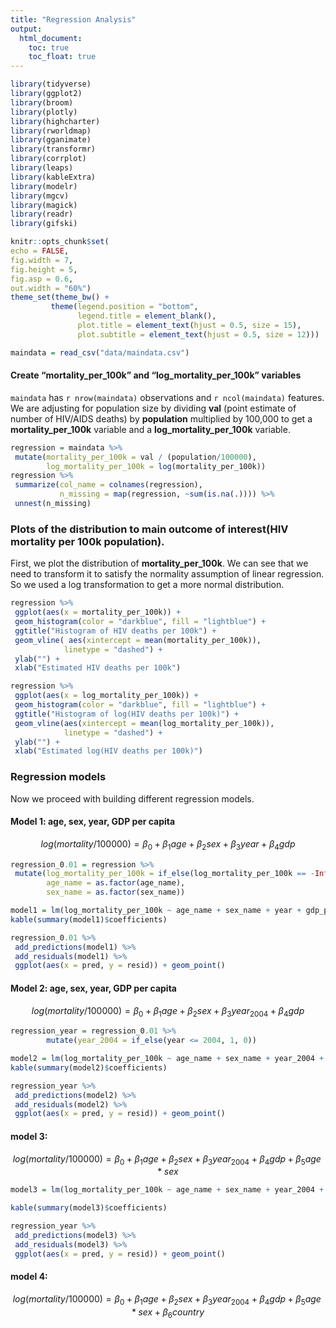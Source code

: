 ```yaml
---
title: "Regression Analysis"
output: 
  html_document:
    toc: true
    toc_float: true
--- 
```


```r
library(tidyverse)
library(ggplot2)
library(broom)
library(plotly)
library(highcharter)
library(rworldmap)
library(gganimate)
library(transformr)
library(corrplot)
library(leaps)
library(kableExtra)
library(modelr)
library(mgcv)
library(magick)
library(readr)
library(gifski)

knitr::opts_chunk$set(
echo = FALSE,
fig.width = 7,
fig.height = 5,
fig.asp = 0.6,
out.width = "60%")
theme_set(theme_bw() +
         theme(legend.position = "bottom",
               legend.title = element_blank(),
               plot.title = element_text(hjust = 0.5, size = 15),
               plot.subtitle = element_text(hjust = 0.5, size = 12)))

maindata = read_csv("data/maindata.csv") 
```


#### Create "mortality_per_100k" and "log_mortality_per_100k" variables

`maindata` has `r nrow(maindata)` observations and `r ncol(maindata)` features. We are adjusting for population size by dividing  **val** (point estimate of number of HIV/AIDS deaths) by **population** multiplied by 100,000 to get a **mortality_per_100k** variable and a **log_mortality_per_100k** variable.

```r
regression = maindata %>%
 mutate(mortality_per_100k = val / (population/100000),
        log_mortality_per_100k = log(mortality_per_100k))
regression %>%
 summarize(col_name = colnames(regression),
           n_missing = map(regression, ~sum(is.na(.)))) %>%
 unnest(n_missing)
```

### Plots of the distribution to main outcome of interest(HIV mortality per 100k population).

First, we plot the distribution of **mortality_per_100k**. We can see that we need to transform it to satisfy the normality assumption of linear regression. So we used a log transformation to get a more normal distribution.

```r
regression %>%
 ggplot(aes(x = mortality_per_100k)) +
 geom_histogram(color = "darkblue", fill = "lightblue") +
 ggtitle("Histogram of HIV deaths per 100k") +
 geom_vline( aes(xintercept = mean(mortality_per_100k)),
            linetype = "dashed") +
 ylab("") +
 xlab("Estimated HIV deaths per 100k")

regression %>%
 ggplot(aes(x = log_mortality_per_100k)) +
 geom_histogram(color = "darkblue", fill = "lightblue") +
 ggtitle("Histogram of log(HIV deaths per 100k)") +
 geom_vline(aes(xintercept = mean(log_mortality_per_100k)),
            linetype = "dashed") +
 ylab("") +
 xlab("Estimated log(HIV deaths per 100k)")
```

### Regression models

Now we proceed with building different regression models.

#### Model 1: age, sex, year, GDP per capita

$$ log(mortality/100000) = \beta_0 + \beta_1 age + \beta_2 sex + \beta_3 year + \beta_4 gdp $$
```r
regression_0.01 = regression %>%
 mutate(log_mortality_per_100k = if_else(log_mortality_per_100k == -Inf, 0.01, log_mortality_per_100k),
        age_name = as.factor(age_name),
        sex_name = as.factor(sex_name))

model1 = lm(log_mortality_per_100k ~ age_name + sex_name + year + gdp_per_capita, data = regression_0.01)
kable(summary(model1)$coefficients)

regression_0.01 %>%
 add_predictions(model1) %>%
 add_residuals(model1) %>%
 ggplot(aes(x = pred, y = resid)) + geom_point()
```

#### Model 2: age, sex, year, GDP per capita

$$ log(mortality/100000) = \beta_0 + \beta_1 age + \beta_2 sex + \beta_3 year_{2004} + \beta_4 gdp $$
```r
regression_year = regression_0.01 %>%
        mutate(year_2004 = if_else(year <= 2004, 1, 0))

model2 = lm(log_mortality_per_100k ~ age_name + sex_name + year_2004 + gdp_per_capita, data = regression_year)
kable(summary(model2)$coefficients)

regression_year %>%
 add_predictions(model2) %>%
 add_residuals(model2) %>%
 ggplot(aes(x = pred, y = resid)) + geom_point()
```

#### model 3:

$$ log(mortality/100000) = \beta_0 + \beta_1 age + \beta_2 sex + \beta_3 year_{2004} + \beta_4 gdp + \beta_5 age*sex $$

```r
model3 = lm(log_mortality_per_100k ~ age_name + sex_name + year_2004 + gdp_per_capita + age_name*sex_name, data = regression_year)

kable(summary(model3)$coefficients)

regression_year %>%
 add_predictions(model3) %>%
 add_residuals(model3) %>%
 ggplot(aes(x = pred, y = resid)) + geom_point()
```

#### model 4:
$$ log(mortality/100000) = \beta_0 + \beta_1 age + \beta_2 sex + \beta_3 year_{2004} + \beta_4 gdp + \beta_5 age*sex + \beta_6 country$$



